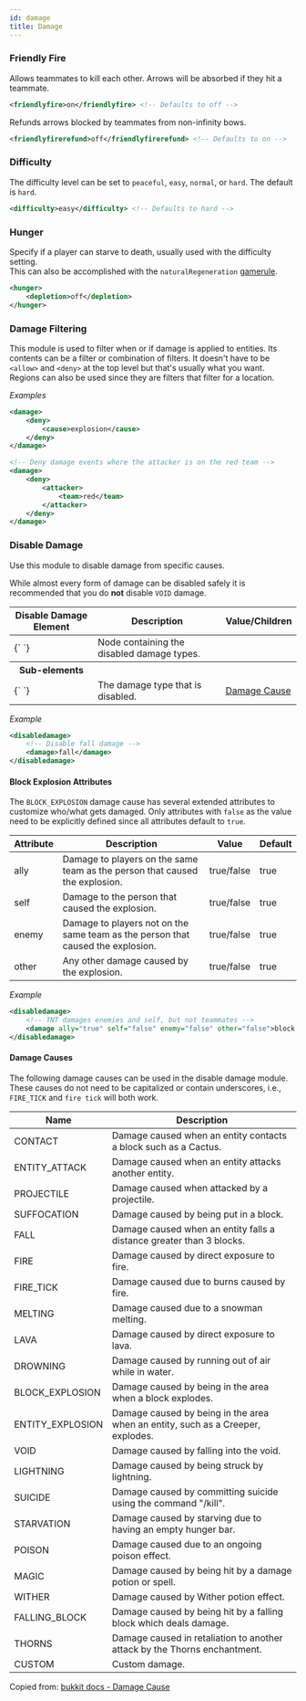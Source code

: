```yaml
---
id: damage
title: Damage
---
```


### Friendly Fire

Allows teammates to kill each other. Arrows will be absorbed if they hit a teammate.

```xml
<friendlyfire>on</friendlyfire> <!-- Defaults to off -->
```

Refunds arrows blocked by teammates from non-infinity bows.

```xml
<friendlyfirerefund>off</friendlyfirerefund> <!-- Defaults to on -->
```

### Difficulty

The difficulty level can be set to `peaceful`, `easy`, `normal`, or `hard`. The default is `hard`.

```xml
<difficulty>easy</difficulty> <!-- Defaults to hard -->
```

### Hunger

Specify if a player can starve to death, usually used with the difficulty setting.<br/>
This can also be accomplished with the `naturalRegeneration` [gamerule](/modules/gamerules).

```xml
<hunger>
    <depletion>off</depletion>
</hunger>
```

### Damage Filtering

This module is used to filter when or if damage is applied to entities.
Its contents can be a filter or combination of filters.
It doesn't have to be `<allow>` and `<deny>` at the top level but that's usually what you want.
Regions can also be used since they are filters that filter for a location.

_Examples_

```xml
<damage>
    <deny>
        <cause>explosion</cause>
    </deny>
</damage>
```

```xml
<!-- Deny damage events where the attacker is on the red team -->
<damage>
    <deny>
        <attacker>
            <team>red</team>
        </attacker>
    </deny>
</damage>
```

### Disable Damage

Use this module to disable damage from specific causes.

While almost every form of damage can be disabled safely it is recommended that you do **not** disable `VOID` damage.

<div className="table-container">
  <table>
    <thead>
      <tr>
        <th>Disable Damage Element</th>
        <th>Description</th>
        <th>Value/Children</th>
      </tr>
    </thead>
    <tbody>
      <tr>
        <td>
          <label>{`<disabledamage> </disabledamage>`}</label>
        </td>
        <td>Node containing the disabled damage types.</td>
        <td />
      </tr>
      <tr>
        <th>Sub-elements</th>
        <th />
        <th />
      </tr>
      <tr>
        <td>
          <label>{`<damage> </damage>`}</label>
        </td>
        <td>The damage type that is disabled.</td>
        <td>
          <a href="#causes">Damage Cause</a>
        </td>
      </tr>
    </tbody>
  </table>
</div>

_Example_

```xml
<disabledamage>
    <!-- Disable fall damage -->
    <damage>fall</damage>
</disabledamage>
```

#### Block Explosion Attributes

The `BLOCK_EXPLOSION` damage cause has several extended attributes to customize who/what gets damaged. Only attributes with `false` as the value need to be explicitly defined since all attributes default to `true`.

<div className="table-responsive">
  <table className="table table-striped table-condensed">
    <thead>
      <tr>
        <th>Attribute</th>
        <th>Description</th>
        <th>Value</th>
        <th>Default</th>
      </tr>
    </thead>
    <tbody>
      <tr>
        <td>
          <label>ally</label>
        </td>
        <td>
          Damage to players on the same team as the person that caused the
          explosion.
        </td>
        <td>
          <span className="badge badge--primary">true/false</span>
        </td>
        <td>true</td>
      </tr>
      <tr>
        <td>
          <label>self</label>
        </td>
        <td>Damage to the person that caused the explosion.</td>
        <td>
          <span className="badge badge--primary">true/false</span>
        </td>
        <td>true</td>
      </tr>
      <tr>
        <td>
          <label>enemy</label>
        </td>
        <td>
          Damage to players not on the same team as the person that caused the
          explosion.
        </td>
        <td>
          <span className="badge badge--primary">true/false</span>
        </td>
        <td>true</td>
      </tr>
      <tr>
        <td>
          <label>other</label>
        </td>
        <td>Any other damage caused by the explosion.</td>
        <td>
          <span className="badge badge--primary">true/false</span>
        </td>
        <td>true</td>
      </tr>
    </tbody>
  </table>
</div>

_Example_

```xml
<disabledamage>
    <!-- TNT damages enemies and self, but not teammates -->
    <damage ally="true" self="false" enemy="false" other="false">block explosion</damage>
</disabledamage>
```

#### Damage Causes

The following damage causes can be used in the disable damage module.
These causes do not need to be capitalized or contain underscores, i.e., `FIRE_TICK` and `fire tick` will both work.

<div className="table-container">
  <table>
    <thead>
      <tr>
        <th>Name</th>
        <th>Description</th>
      </tr>
    </thead>
    <tbody>
      <tr>
        <td>
          <label>CONTACT</label>
        </td>
        <td>Damage caused when an entity contacts a block such as a Cactus.</td>
      </tr>
      <tr>
        <td>
          <label>ENTITY_ATTACK</label>
        </td>
        <td>Damage caused when an entity attacks another entity.</td>
      </tr>
      <tr>
        <td>
          <label>PROJECTILE</label>
        </td>
        <td>Damage caused when attacked by a projectile.</td>
      </tr>
      <tr>
        <td>
          <label>SUFFOCATION</label>
        </td>
        <td>Damage caused by being put in a block.</td>
      </tr>
      <tr>
        <td>
          <label>FALL</label>
        </td>
        <td>
          Damage caused when an entity falls a distance greater than 3 blocks.
        </td>
      </tr>
      <tr>
        <td>
          <label>FIRE</label>
        </td>
        <td>Damage caused by direct exposure to fire.</td>
      </tr>
      <tr>
        <td>
          <label>FIRE_TICK</label>
        </td>
        <td>Damage caused due to burns caused by fire.</td>
      </tr>
      <tr>
        <td>
          <label>MELTING</label>
        </td>
        <td>Damage caused due to a snowman melting.</td>
      </tr>
      <tr>
        <td>
          <label>LAVA</label>
        </td>
        <td>Damage caused by direct exposure to lava.</td>
      </tr>
      <tr>
        <td>
          <label>DROWNING</label>
        </td>
        <td>Damage caused by running out of air while in water.</td>
      </tr>
      <tr>
        <td>
          <label>BLOCK_EXPLOSION</label>
        </td>
        <td>Damage caused by being in the area when a block explodes.</td>
      </tr>
      <tr>
        <td>
          <label>ENTITY_EXPLOSION</label>
        </td>
        <td>
          Damage caused by being in the area when an entity, such as a Creeper,
          explodes.
        </td>
      </tr>
      <tr>
        <td>
          <label>VOID</label>
        </td>
        <td>Damage caused by falling into the void.</td>
      </tr>
      <tr>
        <td>
          <label>LIGHTNING</label>
        </td>
        <td>Damage caused by being struck by lightning.</td>
      </tr>
      <tr>
        <td>
          <label>SUICIDE</label>
        </td>
        <td>Damage caused by committing suicide using the command "/kill".</td>
      </tr>
      <tr>
        <td>
          <label>STARVATION</label>
        </td>
        <td>Damage caused by starving due to having an empty hunger bar.</td>
      </tr>
      <tr>
        <td>
          <label>POISON</label>
        </td>
        <td>Damage caused due to an ongoing poison effect.</td>
      </tr>
      <tr>
        <td>
          <label>MAGIC</label>
        </td>
        <td>Damage caused by being hit by a damage potion or spell.</td>
      </tr>
      <tr>
        <td>
          <label>WITHER</label>
        </td>
        <td>Damage caused by Wither potion effect.</td>
      </tr>
      <tr>
        <td>
          <label>FALLING_BLOCK</label>
        </td>
        <td>
          Damage caused by being hit by a falling block which deals damage.
        </td>
      </tr>
      <tr>
        <td>
          <label>THORNS</label>
        </td>
        <td>
          Damage caused in retaliation to another attack by the Thorns
          enchantment.
        </td>
      </tr>
      <tr>
        <td>
          <label>CUSTOM</label>
        </td>
        <td>Custom damage.</td>
      </tr>
    </tbody>
  </table>
</div>

Copied from: [bukkit docs - Damage Cause](https://hub.spigotmc.org/javadocs/bukkit/org/bukkit/event/entity/EntityDamageEvent.DamageCause.html)
